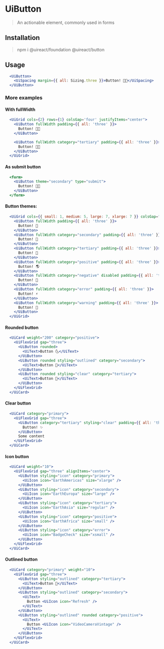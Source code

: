 
# UiButton

<Metadata packageName='button' packageJson={packageJson} />

> An actionable element, commonly used in forms

## Installation

> npm i @uireact/foundation @uireact/button

## Usage

```jsx live scope={{UiButton, UiSpacing, Sizing}}
  <UiButton>
    <UiSpacing margin={{ all: Sizing.three }}>Button! 💅🏾</UiSpacing>
  </UiButton>
```

### More examples

#### With fullWidth

```jsx live scope={{UiGrid, UiButton, UiSpacing}}
  <UiGrid cols={2} rows={1} colsGap='four' justifyItems="center">
    <UiButton fullWidth padding={{ all: 'three' }}>
      Button! 💅🏾
    </UiButton>

    <UiButton fullWidth category="tertiary" padding={{ all: 'three' }}>
      Button! 💅🏾
    </UiButton>
  </UiGrid>
```

#### As submit button

```jsx live scope={{UiButton}}
  <form>
    <UiButton theme="secondary" type="submit">
      Button! 💅🏾
    </UiButton>
  </form>
```

#### Button themes:

```jsx live scope={{UiGrid, UiButton}}
  <UiGrid cols={{ small: 1, medium: 5, large: 7, xlarge: 7 }} colsGap="three" rowsGap="three" justifyItems="center">
    <UiButton fullWidth padding={{ all: 'three' }}>
      Button! 🐬
    </UiButton>
    <UiButton fullWidth category="secondary" padding={{ all: 'three' }}>
      Button! 🐉
    </UiButton>
    <UiButton fullWidth category="tertiary" padding={{ all: 'three' }}>
      Button! 🌹
    </UiButton>
    <UiButton fullWidth category="positive" padding={{ all: 'three' }}>
      Button! 🌎
    </UiButton>
    <UiButton fullWidth category="negative" disabled padding={{ all: 'three' }}>
      Button! 🌈
    </UiButton>
    <UiButton fullWidth category="error" padding={{ all: 'three' }}>
      Button! ⚡️
    </UiButton>
    <UiButton fullWidth category="warning" padding={{ all: 'three' }}>
      Button! 🌋
    </UiButton>
  </UiGrid>
```

#### Rounded button

```jsx live scope={{UiCard, UiFlexGrid, UiText, UiButton}}
  <UiCard weight="200" category="positive">
    <UiFlexGrid gap="three">
      <UiButton rounded>
        <UiText>Button 🌜</UiText>
      </UiButton>
      <UiButton rounded styling="outlined" category="secondary">
        <UiText>Button 🍻</UiText>
      </UiButton>
      <UiButton rounded styling="clear" category="tertiary">
        <UiText>Button 📡</UiText>
      </UiButton>
    </UiFlexGrid>
  </UiCard>
```

#### Clear button

```jsx live scope={{UiCard, UiFlexGrid, UiButton}}
  <UiCard category="primary">
    <UiFlexGrid gap="three">
      <UiButton category="tertiary" styling="clear" padding={{ all: 'three' }}>
        Button! ✨
      </UiButton>
      Some content
    </UiFlexGrid>
  </UiCard>
```

#### Icon button

```jsx live scope={{UiCard, UiFlexGrid, UiIcon, UiButton}}
  <UiCard weight="10">
    <UiFlexGrid gap="three" alignItems="center">
      <UiButton styling="icon" category="primary">
        <UiIcon icon="EarthAmericas" size="xlarge" />
      </UiButton>
      <UiButton styling="icon" category="secondary">
        <UiIcon icon="EarthEuropa" size="large" />
      </UiButton>
      <UiButton styling="icon" category="tertiary">
        <UiIcon icon="EarthAsia" size="regular" />
      </UiButton>
      <UiButton styling="icon" category="positive">
        <UiIcon icon="EarthAfrica" size="small" />
      </UiButton>
      <UiButton styling="icon" category="error">
        <UiIcon icon="BadgeCheck" size="xsmall" />
      </UiButton>
    </UiFlexGrid>
  </UiCard>
```

#### Outlined button

```jsx live scope={{UiCard, UiFlexGrid, UiText, UiButton, UiIcon}}
  <UiCard category="primary" weight="10">
    <UiFlexGrid gap="three">
      <UiButton styling="outlined" category="tertiary">
        <UiText>Button 🐼</UiText>
      </UiButton>
      <UiButton styling="outlined" category="secondary">
        <UiText>
          Button <UiIcon icon="Refresh" />
        </UiText>
      </UiButton>
      <UiButton styling="outlined" rounded category="positive">
        <UiText>
          Button <UiIcon icon="VideoCameraVintage" />
        </UiText>
      </UiButton>
    </UiFlexGrid>
  </UiCard>
```
